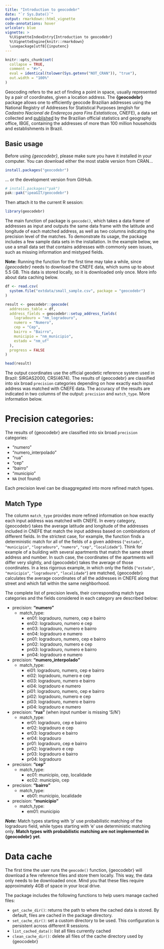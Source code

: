 ```yaml
---
title: "Introduction to geocodebr"
date: "`r Sys.Date()`"
output: rmarkdown::html_vignette
code-annotations: hover
urlcolor: blue
vignette: >
  %\VignetteIndexEntry{Introduction to geocodebr}
  %\VignetteEngine{knitr::rmarkdown}
  \usepackage[utf8]{inputenc}
---
```


```r
knitr::opts_chunk$set(
  collapse = TRUE,
  comment = "#>",
  eval = identical(tolower(Sys.getenv("NOT_CRAN")), "true"),
  out.width = "100%"
)
```

Geocoding refers to the act of finding a point in space, usually represented by
a pair of coordinates, given a location address. The **{geocodebr}** package allows
one to efficiently geocode Brazilian addresses using the National Registry of
Addresses for Statistical Purposes (english for *Cadastro Nacional de Endereços
para Fins Estatísticos*, CNEFE), a data set collected and
[published](https://www.ibge.gov.br/estatisticas/sociais/populacao/38734-cadastro-nacional-de-enderecos-para-fins-estatisticos.html)
by the Brazilian official statistics and geography office, IBGE, containing the
addresses of more than 100 million households and establishments in Brazil.

## Basic usage

Before using *{geocodebr}*, please make sure you have it installed in your
computer. You can download either the most stable version from CRAN...

```r
install.packages("geocodebr")
```

... or the development version from GitHub.

```r
# install.packages("pak")
pak::pak("ipeaGIT/geocodebr")
```

Then attach it to the current R session:

```r
library(geocodebr)
```

The main function of package is `geocode()`, which
takes a data frame of addresses as input and outputs the same data frame with
the latitude and longitude of each matched address, as well as two columns
indicating the precision level of the matches. To demonstrate its usage, the
package includes a few sample data sets in the installation. In the example
below, we use a small data set that contains addresses with commonly seen
issues, such as missing information and mistyped fields.

**Note:** Running the function for the first time may take a while, since
*{geocodebr}* needs to download the CNEFE data, which sums up to about 5.5 GB.
This data is stored locally, so it is downloaded only once. More info about data 
caching below.

```r
df <- read.csv(
  system.file("extdata/small_sample.csv", package = "geocodebr")
)

result <- geocodebr::geocode(
  addresses_table = df,
  address_fields = geocodebr::setup_address_fields(
    logradouro = "nm_logradouro",
    numero = "Numero",
    cep = "Cep",
    bairro = "Bairro",
    municipio = "nm_municipio",
    estado = "nm_uf"
  ),
  progress = FALSE
)

head(result)
```

The output coordinates use the official geodetic reference system used in Brazil: SIRGAS2000, CRS(4674). The results of {geocodebr} are classified into six broad `precision` categories depending on how exactly each input address was matched with CNEFE data. The accuracy of the results are indicated in two columns of the output: `precision` and `match_type`. More information below.


# Precision categories:

The results of {geocodebr} are classified into six broad `precision` categories:
 
- "numero"
- "numero_interpolado"
- "rua"
- "cep"
- "bairro"
- "municipio"
- `NA` (not found)

Each precision level can be disaggregated into more refined match types.

## Match Type

The column `match_type` provides more refined information on how exactly each input address was matched with CNEFE. In every category, {geocodebr} takes the average latitude and longitude of the addresses included in CNEFE that match the input address based on combinations of different fields. In the strictest case, for example, the function finds a deterministic match for all of the fields of a given address (`"estado"`, `"municipio"`, `"logradouro"`, `"numero"`, `"cep"`, `"localidade"`). Think for example of a building with several apartments that match the same street address and number. In such case, the coordinates of the apartments will differ very slightly, and {geocodebr} takes the average
of those coordinates. In a less rigorous example, in which only the fields (`"estado"`, `"municipio"`, `"logradouro"`, `"localidade"`) are matched, {geocodebr} calculates the average coordinates of all the addresses in CNEFE along that street and which fall within the same neighborhood.

The complete list of precision levels, their corresponding match type categories and the fields considered in each category are described below:

- precision: **"numero"**
  - match_type:
    - en01: logradouro, numero, cep e bairro
    - en02: logradouro, numero e cep
    - en03: logradouro, numero e bairro
    - en04: logradouro e numero
    - pn01: logradouro, numero, cep e bairro
    - pn02: logradouro, numero e cep
    - pn03: logradouro, numero e bairro
    - pn04: logradouro e numero

- precision: **"numero_interpolado"**
  - match_type:
    - ei01: logradouro, numero, cep e bairro
    - ei02: logradouro, numero e cep
    - ei03: logradouro, numero e bairro
    - ei04: logradouro e numero
    - pi01: logradouro, numero, cep e bairro
    - pi02: logradouro, numero e cep
    - pi03: logradouro, numero e bairro
    - pi04: logradouro e numero

- precision: **"rua"** (when input number is missing 'S/N')
  - match_type:
    - er01: logradouro, cep e bairro
    - er02: logradouro e cep
    - er03: logradouro e bairro
    - er04: logradouro
    - pr01: logradouro, cep e bairro
    - pr02: logradouro e cep
    - pr03: logradouro e bairro
    - pr04: logradouro

- precision: **"cep"**
  - match_type:
    - ec01: municipio, cep, localidade
    - ec02: municipio, cep

- precision: **"bairro"**
  - match_type:
    - eb01: municipio, localidade

- precision: **"municipio"**
  - match_type:
    - em01: municipio

***Note:*** Match types starting with 'p' use probabilistic matching of the logradouro field, while types starting with 'e' use deterministic matching only. **Match types with probabilistic matching are not implemented in {geocodebr} yet**.




# Data cache

The first time the user runs the `geocode()` function, {geocodebr} will download a few reference files and store them locally. This way, the data only needs to be downloaded once. Mind you that these files require approximately 4GB of space in your local drive.

The package includes the following functions to help users manage cached files:

- `get_cache_dir()`: returns the path to where the cached data is stored. By default, files are cached in the package directory.
- `set_cache_dir()`: set a custom directory to be used. This configuration is persistent across different R sessions.
- `list_cached_data()`: list  all files currently cached
- `clean_cache_dir()`: delete all files of the cache directory used by {geocodebr}

